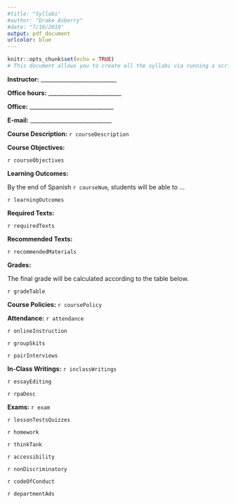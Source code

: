 ```yaml
---
#title: "Syllabi"
#author: "Drake Asberry"
#date: "7/16/2019"
output: pdf_document
urlcolor: blue
---
```


```r
knitr::opts_chunk$set(echo = TRUE)
# This document allows you to create all the syllabi via running a script and all you need to do is supply the name of the course you are working on.

```

\begin{center}
% Do NOT change line spacing in this section. It will cause formatting problems

\LARGE Department of Spanish and Portuguese

\large University of Arizona 

\large Spanish `r course`

\large `r semester`

\end{center}

<!--This section includes information about instructor, their contact and office hour informaiton as required by the University of Arizona. Again do NOT changing line spacing as it will mess up your formatting. -->
<!--| type of information | blank lines | --> 


**Instructor:**    ___________________________

**Office hours:**  __________________________

**Office:**        ______________________________

**E-mail:**        _____________________________


**Course Description:** `r courseDescription`

**Course Objectives:**

`r courseObjectives`

**Learning Outcomes:**

By the end of Spanish `r courseNum`, students will be able to …

`r learningOutcomes`

**Required Texts:**

`r requiredTexts`

**Recommended Texts:**

`r recommendedMaterials`

\newpage

**Grades:**

The final grade will be calculated according to the table below.

`r gradeTable`

\begin{center}

\textbf{Grading Scale:}
90 - 100 = A	80 - 89 = B	70 - 79 = C	60 - 69 = D	below 60 = E

\end{center}

**Course Policies:** `r coursePolicy`

**Attendance:** `r attendance`

`r onlineInstruction`
 
`r groupSkits`

`r pairInterviews` 

**In-Class Writings:** `r inclassWritings`

`r essayEditing`

`r rpaDesc` 

**Exams:** `r exam`

`r lessonTestsQuizzes`

`r homework`

`r thinkTank`

`r accessibility`

`r nonDiscriminatory`

`r codeOfConduct`

`r departmentAds`
